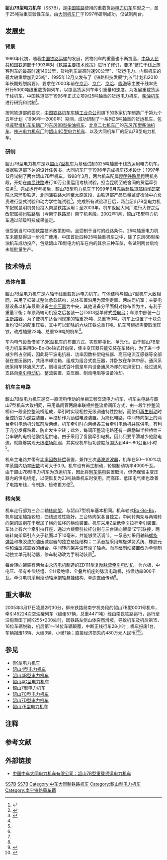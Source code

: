 {{Infobox Locomotive
|name = 韶山7B型
|image = China Railways SS7B 0002 20180526 01.jpg
|caption = 第0002号韶山7B型电力机车，2018年5月
|type = [[电力机车|电力机车]]
|origin = {{CHN}}
|designer = [[大同机车厂|大同机车厂]]<br />[[株洲电力机车研究所|株洲电力机车研究所]]
|builder = [[大同机车厂|大同机车厂]]
|buildmodel = SS7B
|ordernumber = 
|serialnumber = 0001～0002
|builddate = 1997年
|totalproduction  = 2台
|user = <s>[[File:China_Railways.svg|17px]][[中华人民共和国铁道部|中华人民共和国铁道部]]</s><br /> [[中国国家铁路集团|中国国家铁路集团有限公司]]<br /> {{HideH|运用概况：}}
* [[中国铁路昆明局集团有限公司|昆明铁路局]]昆明机务段（1998年3月-2003年）
* [[中国铁路南宁局集团有限公司|柳州铁路局]][[南宁机务段|南宁机务段]]（2003年-2007年11月15日）
* [[中国铁路南宁局集团有限公司|南宁铁路局]]南宁机务段（2007年11月16日-2017年10月31日）
* [[中国铁路南宁局集团有限公司|中国铁路南宁局集团有限公司]]南宁机务段（2017年11月1日-2018年春）
* [[中国铁路南宁局集团有限公司|中国铁路南宁局集团有限公司]][[柳州机务段|柳州机务段]]（2018年春-今）
{{HideF}}|
|whytetype = 0-4-4-4-0
|uicclass = [[Bo-Bo-Bo|Bo'Bo'Bo']]
|gauge = 1,435毫米
|bogies = 
|wheeldiameter = 1200毫米（半磨耗）
|axleload = 25吨
|wheelbase = 2,880毫米（固定轴距）
|minimumcurve = 125米
|length = 20,800毫米（车底架长）<br />22,016毫米（车钩中心距）
|width = 3,105毫米
|height = 4,120毫米（车顶平面至轨面）
|framesize = 
|weight = 150吨
|sandcap = 
|electricsystem = AC 25kV 50Hz
|collectionmethod = 
|transmission = 交—直流电
|tractionmotors = ZD111 × 6
|topspeed = 100公里/小时
|sustainedspeed = 44公里/小时
|poweroutput = 4,800千瓦
|tractiveeffort = 485 kN（起动）<br />385 kN（持续）
|factorofadhesion = 
|locobrakes = 踏面制动、再生制动
|locobrakepower = 4,000千瓦（电制动）
|locobrakeforce = 
|trainbrakes = [[空气制动|空气制动]]
|safety = 
|notes =
|nicknames = ''3002''<ref group="注">由于韶山7型0002号机车先后配属于南宁机务段和柳州机务段的缘故，同样先后配属于上述两个机务段的韶山7B型0002号机车因此被昵称为“韶山7型3002号机车”。</ref>
}}

'''韶山7B型电力机车'''（SS7B），是[[中国铁路|中国铁路]]使用的重载货运[[电力机车|电力机车]]车型之一，属于25吨轴重实验性车型，由[[大同机车厂|大同机车厂]]于1997年研制成功，仅试制两台。

== 发展史 ==
=== 背景 ===
1990年代初，随着[[中华人民共和国铁路运输|中国铁路运输]]的发展，货物列车的重量也不断提高，[[中华人民共和国铁道部|中华人民共和国铁道部]]于1993年对《铁路主要技术政策》进行了修订，要求“繁忙干线上旅客列车的最高时速140公里，货物列车最高时速90公里”，“货运电力、内燃机车的最大轴重增加到25吨”，1995年12月又发布了《铁路科技发展“九五”计划和2010年长期规划纲要》，要求在2000年前在[[京沪铁路|京沪]]、[[京广铁路|京广]]、[[京哈铁路|京哈]]、[[陇海铁路|陇海]]等主要干线率先开行5000吨级重载货物列车，以提高货运列车牵引重量和速度。为发展重载货运干线机车，中国铁道部于1996年正式立项对25吨轴重的货运电力机车、[[柴油机车|柴油机车]]进行研究和试制<ref>{{cite journal | author = 肖守讷、刘建新、师建章、张志宏  | title = 25t轴重机车车体设计计算初探 | journal = 《铁道机车车辆》 | pages = 16-18 | volume = 1997 | issue = 2  | publisher = 铁道科学研究院机车车辆研究所 | location = 北京 | issn = 1008-7842 |date=1997年4月}}</ref>。

按照铁道部的要求，[[中国铁路机车车辆工业总公司|中国铁路机车车辆工业总公司]]旗下的多家机车制造厂于第九个五年计划（1996年—2000年）期间，成功研制了一系列25吨轴重的货运机车，包括[[南车戚墅堰机车|戚墅堰机车车辆厂]]的[[东风8B型柴油机车|东风8B型柴油机车]]、[[北京二七轨道交通装备|北京二七机车厂]]的[[东风7E型柴油机车|东风7E型柴油机车]]、[[株洲电力机车厂|株洲电力机车厂]]的[[韶山4C型电力机车|韶山4C型电力机车]]、以及大同机车厂的韶山7B型电力机车。

=== 研制 ===
韶山7B型电力机车是以[[韶山7型电力机车|韶山7型机车]]为基础试制的25吨轴重干线货运用电力机车。根据铁道部下达的设计任务书，大同机车厂于1996年完成机车技术设计；1997年12月试制了两台韶山7B型机车。1998年3月，两台机车配属[[昆明铁路局|昆明铁路局]]昆明机务段，开始在[[南昆铁路|南昆铁路]]进行10万公里运用考核试验，担当昆明至威舍间的货运牵引任务<ref name=ss7b>{{cite journal | author = 许韵武 | title = SS7B型电力机车的开发重点 | journal = 《机车电传动》 | pages = 23-25 | publisher = 株洲电力机车研究所 | location = 株洲 | issn = 1000-128X |date=1999年1月}}</ref>。完成运行考核后，韶山7B型电力机车于1999年6月先后赴[[中国铁道科学研究院|铁道部科学研究院]][[北京环形铁道|北京环形铁道]]、[[北同蒲铁路|北同蒲铁路]]大同至太原区段，由铁道部产品质量监督检验中心负责进行型式试验和动力学性能试验<ref name=test>{{cite journal | author = 俞展猷、封全保 | title = SS7B与SS7C型电力机车的动力学性能试验研究 | journal = 《机车电传动》 | pages = 15-18 | publisher = 株洲电力机车研究所 | location = 株洲 | issn = 1000-128X |date=2000年7月}}</ref>。完成所有试验项目后，两台韶山7B型电力机车配属昆明机务段投入南昆铁路运用；至2003年，机车返回大同厂进行大修之后改配属[[柳州铁路局|柳州铁路局]]（今南宁铁路局）南宁机务段。2002年1月，韶山7B型电力机车通过部级科技成果鉴定。

但受到当时中国铁路技术政策影响，且受制于当时的线路条件，25吨轴重电力机车未能获得进一步推广使用。中国首批四种25吨轴重机车之中，除了东风8B型柴油机车成功投产，包括韶山7B型电力机车在内的其余三种车型，各试制两台后均未能批量生产。

== 技术特点 ==
=== 总体布置 ===
韶山7B型电力机车是六轴干线重载货运电力机车。车体结构与韶山7型机车大致相同，采用了框架式整体承载结构，总体布置沿用为双侧走廊、两端司机室；主要电器设备以机车最重设备[[变压器|主变压器]]为中央，其他设备分平面斜对称布置为主，有利于重量平衡；车顶两端司机室之后各装一台TSG3型单臂式[[受电弓|受电弓]]；车顶中部装一台主[[断路器|断路器]]。为了使机车达合同规定的轴重25吨、总重150吨，机车上设置了十块总重约12吨的配重压铁，其中可以卸除的六块压铁总重11吨。机车可根据需要取消压铁，改成轴重23吨、总重139吨的机车<ref name=ss7b />。

车内电气设备借鉴了[[8K型电力机车|8K型机车]]的布置方式，实现屏柜化、单元化。由于韶山7B型电力机车采用Bo-Bo-Bo轴式转向架，使主变压器只能安装在车体内，为了进一步减少所占空间，因此将平波电抗器、功率因数补偿电抗器、高压电流互感器等全部装在变压器内，共用冷却油箱，组成为组合式变压器，并卧放在车体中部。通风系统采用车体通风方式，侧墙竖式百叶窗是车内设备通风冷却的进风窗口，经过通风支路向[[牵引电动机|牵引电动机]]、整流装置、变压器、制动电阻等设备冷却。

=== 机车主电路 ===
韶山7B型电力机车是交—直流电传动的单相工频交流电力机车，机车主电路与韶山7型机车大致相同，采用晶闸管两段串联相控整流桥调压方式，由一段半控整流桥和一段全控整流桥组成，牵引时实现相控无级调速特性控制，而使用[[再生制动|再生制动]]时全控挢变为[[逆變器|逆变]]装置，半控桥作为励磁电源装置。为简化电路，中间转向架上的两台牵引电动机分属前后两组，机车牵引时向两组各三台牵引电动机[[並聯電路|并联]]供电，有利于充分发挥粘着、防止发生空转；此外，每调压整流电路还有一段励磁半控桥给三台串联的电机他励绕组供电。由于采用了复励牵引电机，因此只要平滑减少他励电流，就能够实现无级[[磁场削弱|磁场削弱]]，并实现机车恒功速度范围达到44～80公里/小时<ref name=ss7b />。

机车主电路并带有[[功率因数补偿|功率因数补偿]]装置，兼作三次[[諧波_(電力)|谐波]][[电子滤波器|滤波器]]，机车在50～100%功率范围内[[功率因数|功率因数]]均可大于0.9。机车设有再生制动，轮周制动功率4000千瓦。由于韶山7B型电力机车为货运机车，因此将[[列车供电|列车供电]]装置取消，但仍保留主变压器内的供电绕组，以便恢复为23吨轴重机车时使用。而高压、低压电气柜也改善了电路布线，令制造、检修更方便<ref name=ss7b />。

=== 转向架 ===
机车走行部为三台二轴[[转向架|转向架]]，与韶山7型机车基本相同。机车轴式[[Bo-Bo-Bo|Bo-Bo-Bo]]，机车固定轴距较短，曲线通过性能好。三台转向架各自独立，中间转向架与两端转向架的区别在于增加了横向位移的横动装置。机车采用Z型低牵引拉杆牵引装置，车体上有六个牵引拉杆座，通过六根牵引拉杆分别与三台转向架呈“Z”形联接，两端转向架牵引点交于轨面以下10毫米，并能够灵活调节。一系悬挂采用轴箱[[弹簧|螺旋弹簧]]和橡胶垫加油压减震器的独立悬挂结构；二系悬挂采用螺旋弹簧系统、橡胶元件和油压减震器的组合，中间转向架并设有滚子轴承。而基础制动装置改为单侧制动独立单元制动器，停车制动改为手制动装置<ref name=ss7b />。

每台转向架装有两台由[[永济电机|永济电机]]制造的ZD111型[[直流电动机|复励脉流]][[牵引电动机|牵引电动机]]，为六极、中电压、带有补偿绕组、全H级绝缘、全叠片机座的脉流电动机，持续功率800千瓦。牵引电机采用滚动轴承抱轴悬挂结构、单边直齿传动<ref name=ss7b />。

== 重大事故 ==
2005年3月17日凌晨2时30分，柳州铁路局南宁机务段的韶山7B型0001号机车，牵引45224次空油罐列车（编组57辆，总重4471吨）经由南昆铁路运行，运行至汪甸至田丁间K255+200处时，因铁路左侧山体突然滑坡，导致机车及机后第15、16位车辆脱轨，机后第1～14位车辆颠覆，中断正线行车28小时；机车报废1台，车辆报废13辆、大破3辆、小破1辆；直接经济损失约480万元人民币<ref>{{Cite web |url=http://news.xinhuanet.com/newscenter/2005-03/18/content_2711811.htm |title=一列货车颠覆致使南昆铁路中断 |accessdate=2012-02-10 |publisher=新华网 |date=2005-03-18 |archive-date=2016-09-18 |archive-url=https://web.archive.org/web/20160918103533/http://news.xinhuanet.com/newscenter/2005-03/18/content_2711811.htm |dead-url=no }}</ref><ref>{{Cite web |url=http://chineserailways.com/TempFile/Security/gong_45224.htm |title=南昆线45224次货物列车脱轨重大事故 |accessdate=2012-02-10 |publisher= |date= }}{{dead link|date=十一月 2017 |bot=InternetArchiveBot }}</ref>。

== 参见 ==
{{Portal|铁路|P train.svg}}
* [[6K型电力机车|6K型电力机车]]
* [[韶山4型电力机车|韶山4型电力机车]]
* [[韶山4B型电力机车|韶山4B型电力机车]]
* [[韶山4C型电力机车|韶山4C型电力机车]]
* [[韶山7型电力机车|韶山7型电力机车]]
* [[韶山7C型电力机车|韶山7C型电力机车]]
* [[韶山7D型电力机车|韶山7D型电力机车]]
* [[韶山7E型电力机车|韶山7E型电力机车]]

== 注释 ==
{{Reflist|group="注"}}

== 参考文献 ==
{{Reflist|2}}

== 外部链接 ==
* {{zh-hans}} [http://www.crrcgc.cc/dt/g8309/s19442/t266293.aspx 中国中车大同电力机车有限公司：韶山7B型重载货运电力机车] {{Wayback|url=http://www.crrcgc.cc/dt/g8309/s19442/t266293.aspx |date=20191220235310 }}

{{China-loco|e}}

[[Category:Bo-Bo-Bo軸式機車|SS7B]]
[[Category:25千伏50赫兹交流电力机车|SS7B]]
[[Category:中车大同制铁路机车|Category:中车大同制铁路机车]]
[[Category:韶山型电力机车|Category:韶山型电力机车]]
[[Category:南宁铁路局车辆|Category:南宁铁路局车辆]]